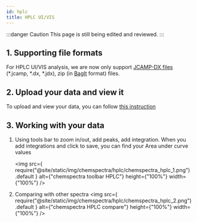 ```yaml
---
id: hplc
title: HPLC UI/VIS
---
```


:::danger Caution
This page is still being edited and reviewed.
:::

## 1. Supporting file formats

For HPLC UI/VIS analysis, we are now only support [JCAMP-DX files](https://iupac.org/what-we-do/digital-standards/jcamp-dx/) (\*.jcamp, \*.dx, \*.jdx), zip (in [BagIt](https://en.wikipedia.org/wiki/BagIt) format) files.

## 2. Upload your data and view it

To upload and view your data, you can follow [this instruction](../chemspectra#2-analysing-data-in-chemotion-eln)

## 3. Working with your data

1. Using tools bar to zoom in/out, add peaks, add integration.
   When you add integrations and click to save, you can find your Area under curve values

   <img
     src={
       require("@site/static/img/chemspectra/hplc/chemspectra_hplc_1.png")
         .default
     }
     alt={"chemspectra toolbar HPLC"}
     height={"100%"}
     width={"100%"}
   />

2. Comparing with other spectra
   <img
     src={
       require("@site/static/img/chemspectra/hplc/chemspectra_hplc_2.png")
         .default
     }
     alt={"chemspectra HPLC compare"}
     height={"100%"}
     width={"100%"}
   />
